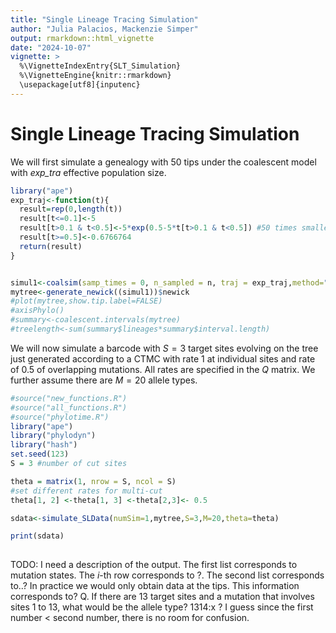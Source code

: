 ```yaml
---
title: "Single Lineage Tracing Simulation"
author: "Julia Palacios, Mackenzie Simper"
output: rmarkdown::html_vignette
date: "2024-10-07"
vignette: >
  %\VignetteIndexEntry{SLT_Simulation}
  %\VignetteEngine{knitr::rmarkdown}
  \usepackage[utf8]{inputenc}
---
```


Single Lineage Tracing Simulation
===================================

We will first simulate a genealogy with 50 tips under the coalescent model with *exp_tra* effective population size.


```r
library("ape")
exp_traj<-function(t){
  result=rep(0,length(t))
  result[t<=0.1]<-5
  result[t>0.1 & t<0.5]<-5*exp(0.5-5*t[t>0.1 & t<0.5]) #50 times smaller
  result[t>=0.5]<-0.6766764
  return(result)
}


simul1<-coalsim(samp_times = 0, n_sampled = n, traj = exp_traj,method="tt",val_upper=11)
mytree<-generate_newick((simul1))$newick
#plot(mytree,show.tip.label=FALSE)
#axisPhylo()
#summary<-coalescent.intervals(mytree)
#treelength<-sum(summary$lineages*summary$interval.length)
```

We will now simulate a barcode with $S=3$ target sites evolving on the tree just generated according to a CTMC with rate 1 at individual sites and rate of 0.5 of overlapping mutations. All rates are specified in the $Q$ matrix. We further assume there are $M=20$ allele types. 

```r

#source("new_functions.R")
#source("all_functions.R")
#source("phylotime.R")
library("ape")
library("phylodyn")
library("hash")
set.seed(123)
S = 3 #number of cut sites

theta = matrix(1, nrow = S, ncol = S)
#set different rates for multi-cut
theta[1, 2] <-theta[1, 3] <-theta[2,3]<- 0.5

sdata<-simulate_SLData(numSim=1,mytree,S=3,M=20,theta=theta)

print(sdata)
 

```


TODO: I need a description of the output. The first list corresponds to mutation states. The $i$-th row corresponds to ?. The second list corresponds to..?
 In practice we would only obtain data at the tips. This information corresponds to?  Q. If there are 13 target sites and a mutation that involves sites 1 to 13, what would be the allele type? 1314:x ? I guess since the first number < second number, there is no room for confusion.


